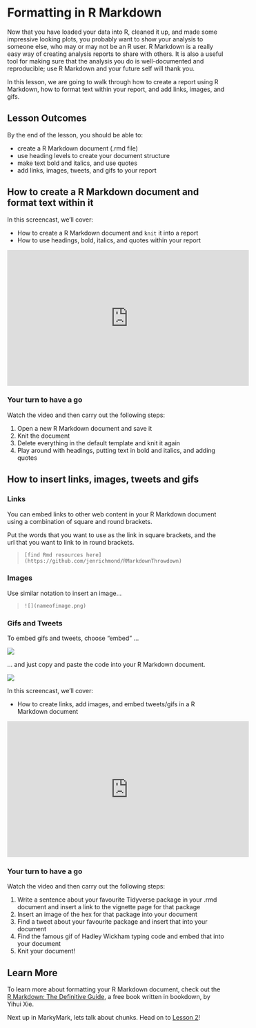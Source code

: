 # Formatting in R Markdown

Now that you have loaded your data into R, cleaned it up, and made some impressive looking plots, you probably want to show your analysis to someone else, who may or may not be an R user. R Markdown is a really easy way of creating analysis reports to share with others. It is also a useful tool for making sure that the analysis you do is well-documented and reproducible; use R Markdown and your future self will thank you.

In this lesson, we are going to walk through how to create a report using R Markdown, how to format text within your report, and add links, images, and gifs.

## Lesson Outcomes

By the end of the lesson, you should be able to:

-   create a R Markdown document (.rmd file)
-   use heading levels to create your document structure
-   make text bold and italics, and use quotes
-   add links, images, tweets, and gifs to your report

## How to create a R Markdown document and format text within it

In this screencast, we’ll cover:

-   How to create a R Markdown document and `knit` it into a report
-   How to use headings, bold, italics, and quotes within your report

<iframe width="560" height="315" src="https://www.youtube.com/embed/YATLwVrvjVw" frameborder="0" allow="accelerometer; autoplay; encrypted-media; gyroscope; picture-in-picture" allowfullscreen>

</iframe>

### Your turn to have a go {.unnumbered}

Watch the video and then carry out the following steps:

1.  Open a new R Markdown document and save it
2.  Knit the document
3.  Delete everything in the default template and knit it again
4.  Play around with headings, putting text in bold and italics, and adding quotes

## How to insert links, images, tweets and gifs

### Links

You can embed links to other web content in your R Markdown document using a combination of square and round brackets.

Put the words that you want to use as the link in square brackets, and the url that you want to link to in round brackets.

> `[find Rmd resources here](https://github.com/jenrichmond/RMarkdownThrowdown)`

### Images

Use similar notation to insert an image...

> `![](nameofimage.png)`

### Gifs and Tweets

To embed gifs and tweets, choose "embed" ...

![](/courses/img/tweet1.png)

... and just copy and paste the code into your R Markdown document.

![](/courses/img/tweet2.png)

In this screencast, we’ll cover:

-   How to create links, add images, and embed tweets/gifs in a R Markdown document

<iframe width="560" height="315" src="https://www.youtube.com/embed/9mmNO2M1zSg" frameborder="0" allow="accelerometer; autoplay; encrypted-media; gyroscope; picture-in-picture" allowfullscreen>

</iframe>

### Your turn to have a go {.unnumbered}

Watch the video and then carry out the following steps:

1.  Write a sentence about your favourite Tidyverse package in your .rmd document and insert a link to the vignette page for that package
2.  Insert an image of the hex for that package into your document
3.  Find a tweet about your favourite package and insert that into your document
4.  Find the famous gif of Hadley Wickham typing code and embed that into your document
5.  Knit your document!

## Learn More

To learn more about formatting your R Markdown document, check out the [R Markdown: The Definitive Guide](https://bookdown.org/yihui/rmarkdown/), a free book written in bookdown, by Yihui Xie.

Next up in MarkyMark, lets talk about chunks. Head on to [Lesson 2](04-MarkyMark-2.qmd)!
